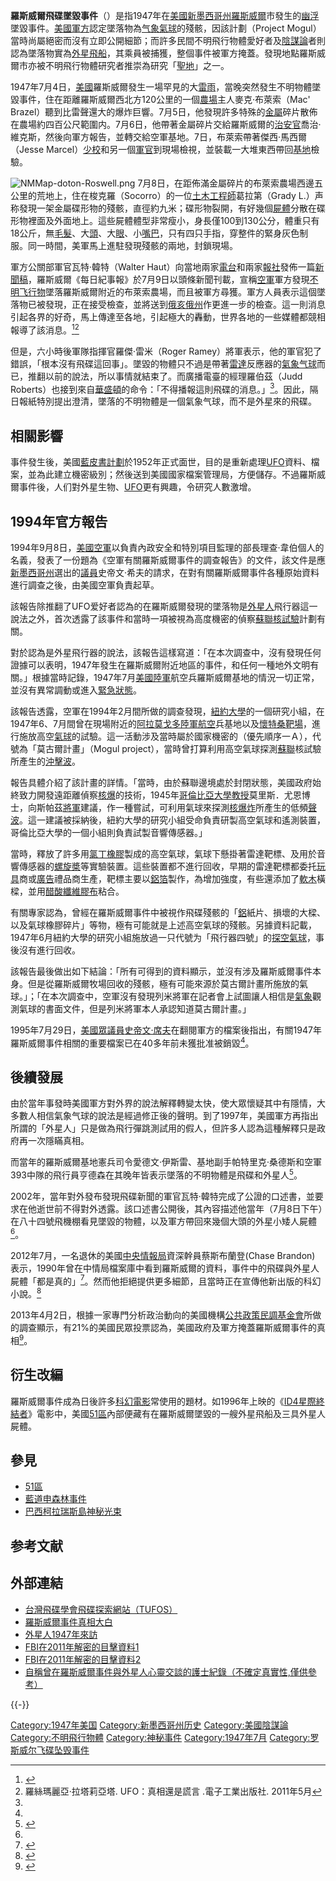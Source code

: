 {{noteTA
|1=zh-cn:罗斯威尔; zh-tw:羅斯威; zh-hk:羅茲威爾;
|2=幽浮=>zh-cn:UFO;
}}
{{refimprove|time=2014-07-08}}
{{Infobox historical event
  |Event_Name     = 罗斯威尔飞碟坠毁事件<br>Roswell UFO incident
  |Image_Name    = RoswellDailyRecordJuly8,1947.jpg
  |Imagesize      = 300px
  |Image_Alt      = 
  |Image_Caption  =1947年7月8日,[[罗斯威尔|罗斯威尔]]市当地[[日報|日報]]《[[罗斯威尔每日纪事|罗斯威尔每日纪事]]》關於墜毀事件报道
  |Thumb_Time     = 
  |AKA            = 
  |Participants   =
  |Location       = {{USA}}[[新墨西哥州|新墨西哥州]][[羅斯維爾_(新墨西哥州)|羅斯維爾]][[沙维什县|沙维什县]]
  |Date           = 1947年
  |nongregorian   = 
  |Deaths        = 
  |Result         = 
  |URL            = 
}}

'''羅斯威爾飛碟墜毀事件'''（{{lang-en|Roswell UFO incident}}）是指1947年在[[美國|美國]][[新墨西哥州|新墨西哥州]][[羅斯威爾|羅斯威爾]]市發生的[[幽浮|幽浮]]墜毀事件。[[美國軍方|美國軍方]]認定墜落物為[[气象氣球|气象氣球]]的殘骸，因該計劃（Project Mogul）當時尚屬絕密而沒有立即公開細節；而許多民間不明飛行物體愛好者及[[陰謀論|陰謀論]]者則認為墜落物實為[[外星|外星]][[飛船|飛船]]，其乘員被捕獲，整個事件被軍方掩蓋。發現地點羅斯威爾市亦被不明飛行物體研究者推崇為研究「[[聖地|聖地]]」之一。

1947年7月4日，[[美國|美國]]羅斯威爾發生一場罕見的大[[雷雨|雷雨]]，當晚突然發生不明物體墜毀事件，住在距離羅斯威爾西北方120公里的一個[[農場|農場]]主人麥克·布萊索（Mac' Brazel）聽到比雷聲還大的爆炸巨響。7月5日，他發現許多特殊的[[金屬|金屬]]碎片散佈在農場約四百公尺範圍内。7月6日，他帶著金屬碎片交給羅斯威爾的[[治安官|治安官]]喬治·維克斯，然後向軍方報告，並轉交給空軍基地。7日，布萊索帶著傑西·馬西爾（Jesse Marcel）[[少校|少校]]和另一個[[軍官|軍官]]到現場檢視，並裝載一大堆東西帶回[[基地|基地]]檢驗。

[[File:NMMap-doton-Roswell.png|thumb]]
7月8日，在距佈滿金屬碎片的布萊索農場西邊五公里的荒地上，住在梭克羅（Socorro）的一位[[土木工程師|土木工程師]]葛拉第（Grady L.）声称發現一架金屬碟形物的殘骸，直徑約九米；碟形物裂開，有好幾個[[屍體|屍體]]分散在碟形物裡面及外面地上。這些屍體體型非常瘦小，身長僅100到130公分，體重只有18公斤，無[[毛髮|毛髮]]、大[[頭|頭]]、大[[眼|眼]]、小[[嘴巴|嘴巴]]，只有四只手指，穿整件的緊身灰色制服。同一時間，美軍馬上進駐發現殘骸的兩地，封鎖現場。

軍方公關部軍官瓦特·韓特（Walter Haut）向當地兩家[[電台|電台]]和兩家[[報社|報社]]發佈一篇[[新聞稿|新聞稿]]，羅斯威爾《每日紀事報》於7月9日以頭條新聞刊載，宣稱[[空軍|空軍]]軍方發現[[不明飞行物|不明飞行物]]墜落羅斯威爾附近的布萊索農場，而且被軍方尋獲。軍方人員表示這個墜落物已被發現，正在接受檢查，並將送到[[俄亥俄州|俄亥俄州]]作更進一步的檢查。這一則消息引起各界的好奇，馬上傳達至各地，引起極大的轟動，世界各地的一些媒體都競相報導了該消息。<ref name=":0">{{Cite news|url=http://www.epochtimes.com/b5/13/3/8/n3818130.htm|title=來自外星的特殊禮物 羅斯威爾事件回顧|author=曾去執|date=2013-03-09|newspaper=大紀元|accessdate=2017-11-15|language=zh-TW}}</ref><ref>羅絲瑪麗亞·拉塔莉亞塔. UFO：真相還是謊言 .電子工業出版社. 2011年5月</ref>

但是，六小時後軍隊指揮官羅傑·雷米（Roger Ramey）將軍表示，他的軍官犯了錯誤，「根本沒有飛碟這回事」。墜毀的物體只不過是帶著[[雷達|雷達]]反應器的[[氣象气球|氣象气球]]而已，推翻以前的說法，所以事情就結束了。而廣播電臺的經理羅伯茲（Judd Roberts）也接到來自[[華盛頓|華盛頓]]的命令：「不得播報這則飛碟的消息。」<ref name=":0" />。因此，隔日報紙特別提出澄清，墜落的不明物體是一個氣象气球，而不是外星來的飛碟。

== 相關影響 ==
事件發生後，美國[[藍皮書計劃|藍皮書計劃]]於1952年正式面世，目的是重新處理[[UFO|UFO]]資料、檔案，並為此建立機密級別；然後送到美國國家檔案管理局，方便儲存。不過羅斯威爾事件後，人们對外星生物、[[UFO|UFO]]更有興趣，令研究人數激增。

== 1994年官方報告 ==
1994年9月8日，[[美國空軍|美國空軍]]以負責內政安全和特別項目監理的部長理查·韋伯個人的名義，發表了一份題為《空軍有關羅斯威爾事件的調查報告》的文件，該文件是應[[新墨西哥州|新墨西哥州]]選出的[[議員|議員]]史帝文·希夫的請求，在對有關羅斯威爾事件各種原始資料進行調查之後，由美國空軍負責起草。

該報告除推翻了UFO爱好者認為的在羅斯威爾發現的墜落物是[[外星人|外星人]]飛行器這一說法之外，首次透露了該事件和當時一項被視為高度機密的偵察[[蘇聯|蘇聯]][[核試驗|核試驗]]計劃有關。

對於認為是外星飛行器的說法，該報告這樣寫道：「在本次調查中，沒有發現任何證據可以表明，1947年發生在羅斯威爾附近地區的事件，和任何一種地外文明有關。」根據當時記錄，1947年7月[[美國陸軍|美國陸軍]]航空兵羅斯威爾基地的情況一切正常，並沒有異常調動或進入[[緊急狀態|緊急狀態]]。

該報告透露，空軍在1994年2月間所做的調查發現，[[紐約大學|紐約大學]]的一個研究小組，在1947年6、7月間曾在現場附近的[[阿拉莫戈多|阿拉莫戈多]][[陸軍|陸軍]][[航空|航空]]兵基地以及[[懷特桑靶場|懷特桑靶場]]，進行施放高空[[氣球|氣球]]的試驗。這一活動涉及當時屬於國家機密的（優先順序一Ａ），代號為「莫古爾計畫」（Mogul project），當時曾打算利用高空氣球探測[[蘇聯|蘇聯]]核試驗所產生的[[沖擊波|沖擊波]]。

報告具體介紹了該計畫的詳情。「當時，由於蘇聯邊境處於封閉狀態，美國政府始終致力開發遠距離偵察[[核爆|核爆]]的技術，1945年[[哥倫比亞大學|哥倫比亞大學]][[教授|教授]]莫里斯．尤恩博士，向斯帕茲[[將軍|將軍]]建議，作一種嘗試，可利用氣球來探測[[核爆炸|核爆炸]]所產生的低頻[[聲波|聲波]]。這一建議被採納後，紐約大學的研究小組受命負責研製高空氣球和遙測裝置，哥倫比亞大學的一個小組則負責試製音響傳感器。」

當時，釋放了許多用[[氯丁橡膠|氯丁橡膠]]製成的高空氣球，氣球下懸掛著雷達靶標、及用於音響傳感器的[[螺旋槳|螺旋槳]]等實驗裝置。這些裝置都不進行回收，早期的雷達靶標都委托[[玩具|玩具]]商或[[廣告|廣告]]禮品商生產，靶標主要以[[鋁箔|鋁箔]]製作，為增加強度，有些還添加了[[軟木|軟木]]橫樑，並用[[醋酸纖維|醋酸纖維]][[膠布|膠布]]粘合。

有關專家認為，曾經在羅斯威爾事件中被視作飛碟殘骸的「[[鋁|鋁]]紙片、損壞的大樑、以及氣球橡膠碎片」等物，極有可能就是上述高空氣球的殘骸。另據資料記載，1947年6月紐約大學的研究小組施放過一只代號为「飛行器四號」的[[探空氣球|探空氣球]]，事後沒有進行回收。

該報告最後做出如下結論：「所有可得到的資料顯示，並沒有涉及羅斯威爾事件本身。但是從羅斯威爾牧場回收的殘骸，極有可能來源於莫古爾計畫所施放的氣球。」；「在本次調查中，空軍沒有發現列米將軍在記者會上試圖讓人相信是[[氣象|氣象]]觀測氣球的書面文件，但是列米將軍本人承認知道莫古爾計畫。」

1995年7月29日，[[美国众议员|美國眾議員]][[史蒂芬·希夫|史帝文·席夫]]在翻閱軍方的檔案後指出，有關1947年羅斯威爾事件相關的重要檔案已在40多年前未獲批准被銷毀<ref name=":0" />。

== 後續發展 ==
由於當年事發時美國軍方對外界的說法解釋轉變太快，使大眾懷疑其中有隱情，大多數人相信氣象气球的說法是經過修正後的聲明。到了1997年，美國軍方再指出所謂的「外星人」只是做為飛行彈跳測試用的假人，但許多人認為這種解釋只是政府再一次隱瞞真相。

而當年的羅斯威爾基地憲兵司令愛德文·伊斯雷、基地副手帕特里克·桑德斯和空軍393中隊的飛行員亨德森在其晚年皆表示墜落的不明物體是飛碟和外星人<ref>{{Cite book|title=飛碟探索30年|last=飛碟探索雜誌社|publisher=朝華出版社|year=2011年9月|isbn=978-7-5054-208-6|location=北京|pages=}}</ref>。

2002年，當年對外發布發現飛碟新聞的軍官瓦特·韓特完成了公證的口述書，並要求在他逝世前不得對外透露。該口述書公開後，其內容描述他當年（7月8日下午）在八十四號飛機棚看見墜毀的物體，以及軍方帶回來幾個大頭的外星小矮人屍體<ref name=":0" />。

2012年7月，一名退休的美國[[中央情報局|中央情報局]]資深幹員蔡斯布蘭登(Chase Brandon)
表示，1990年曾在中情局檔案庫中看到羅斯威爾的資料，事件中的飛碟與外星人屍體「都是真的」<ref>{{Cite news|url=https://www.ettoday.net/news/20120709/71817.htm?t=%E7%BE%85%E6%96%AF%E5%A8%81%E7%88%BE65%E5%91%A8%E5%B9%B4%E3%80%80CIA%E7%88%86%EF%BC%9A%E9%A3%9B%E7%A2%9F%E8%88%87%E5%A4%96%E6%98%9F%E4%BA%BA%E5%B1%8D%E9%AB%94%E9%83%BD%E6%98%AF%E7%9C%9F%E7%9A%84%EF%BC%81|title=羅斯威爾65周年　CIA爆：飛碟與外星人屍體都是真的！|author=|date=2012-07-09|work=|newspaper=ETtoday新聞雲|accessdate=2017-11-15|language=zh-TW}}</ref>。然而他拒絕提供更多細節，且當時正在宣傳他新出版的科幻小說。<ref>{{cite news|title=Roswell UFO Was Not Of This Earth And There Were ET Cadavers: Ex-CIA Agent Says|access-date=2019-02-26|date=2012-07-08|author=Lee Speigel|publisher=Huffpost|language=en|url=https://www.huffingtonpost.com/2012/07/08/roswell-ufo-cia-agent-chase-brandon_n_1657077.html}}</ref>

2013年4月2日，根據一家專門分析政治動向的美國機構[[公共政策民調基金會|公共政策民調基金會]]所做的調查顯示，有21%的美國民眾投票認為，美國政府及軍方掩蓋羅斯威爾事件的真相<ref>{{cite web|language = en|url=http://www.publicpolicypolling.com/main/2013/04/conspiracy-theory-poll-results-.html |title=Conspiracy Theory Poll Results|publisher=[[公共政策民調基金會|公共政策民調基金會]] |date=2013-04-02|accessdate=2017-04-03}}</ref>。

== 衍生改編 ==
羅斯威爾事件成為日後許多[[科幻電影|科幻電影]]常使用的題材。如1996年上映的《[[ID4星際終結者|ID4星際終結者]]》電影中，美國[[51區|51區]]內部便藏有在羅斯威爾墜毀的一艘外星飛船及三具外星人屍體。

== 參見 ==
* [[51區|51區]]
* [[藍道申森林事件|藍道申森林事件]]
* [[巴西柯拉瑞斯島神秘光束|巴西柯拉瑞斯島神秘光束]]

== 参考文献 ==
{{Reflist|30em}}

== 外部連結 ==
* [https://web.archive.org/web/20180813044033/http://www.ufo.org.tw/ 台灣飛碟學會飛碟探索網站（TUFOS）]
* [http://www.thinkerstar.com/ufo/roswell/rw-04.html 羅斯威爾事件真相大白]
* [http://www.youtube.com/watch?v=c1fl5bX2XaQ 外星人1947年來訪]
* [http://vault.fbi.gov/Roswell%20UFO/Roswell%20UFO%20Part%201%20of%201/view FBI在2011年解密的目擊資料1]
* [http://vault.fbi.gov/hottel_guy/Guy%20Hottel%20Part%201%20of%201/view FBI在2011年解密的目擊資料2]
* [https://docs.google.com/document/d/1eTt1JX1gW4M6Xc9GouE9PjYa9cd_7Pv4u6WiF35Pba4/preview?sle=true 自稱曾在羅斯威爾事件與外星人心靈交談的護士紀錄（不確定真實性,僅供參考）]

{{-}}
{{不明飛行物}}
{{阴谋论}}

[[Category:1947年美国|Category:1947年美国]]
[[Category:新墨西哥州历史|Category:新墨西哥州历史]]
[[Category:美國陰謀論|Category:美國陰謀論]]
[[Category:不明飛行物體|Category:不明飛行物體]]
[[Category:神秘事件|Category:神秘事件]]
[[Category:1947年7月|Category:1947年7月]]
[[Category:罗斯威尔飞碟坠毁事件|Category:罗斯威尔飞碟坠毁事件]]